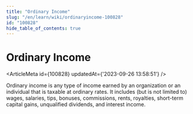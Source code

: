 ```yaml
---
title: "Ordinary Income"
slug: "/en/learn/wiki/ordinaryincome-100828"
id: "100828"
hide_table_of_contents: true
---
```



# Ordinary Income

<ArticleMeta id={100828} updatedAt={'2023-09-26 13:58:51'} />
<div className='border-solid border-b border-t-0 my-4 border-[var(--ifm-color-gray-300)]' />

Ordinary income is any type of income earned by an organization or an individual that is taxable at ordinary rates. It includes (but is not limited to) wages, salaries, tips, bonuses, commissions, rents, royalties, short-term capital gains, unqualified dividends, and interest income.
